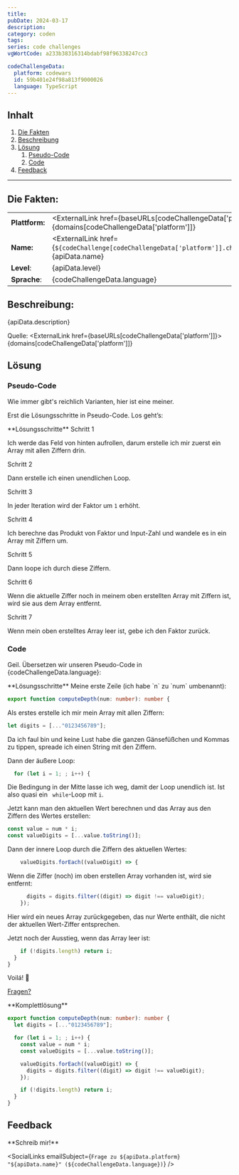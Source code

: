 ```yaml
---
title:
pubDate: 2024-03-17
description:
category: coden
tags:
series: code challenges
vgWortCode: a233b38316314bdabf98f96338247cc3

codeChallengeData:
  platform: codewars
  id: 59b401e24f98a813f9000026
  language: TypeScript
---
```


## Inhalt

1. [Die Fakten](#)
1. [Beschreibung](#)
1. [Lösung](#)
   1. [Pseudo-Code](#)
   1. [Code](#)
1. [Feedback](#)

---

## Die Fakten:

|                |                                                                                                                                            |
| -------------- | ------------------------------------------------------------------------------------------------------------------------------------------ |
| **Plattform:** | <ExternalLink href={baseURLs[codeChallengeData['platform']]}>{domains[codeChallengeData['platform']]}</ExternalLink>                       |
| **Name:**      | <ExternalLink href={`${codeChallenge[codeChallengeData['platform']].challenge.url}/${codeChallengeData.id}`}>{apiData.name}</ExternalLink> |
| **Level**:     | {apiData.level}                                                                                                                            |
| **Sprache**:   | {codeChallengeData.language}                                                                                                               |

## Beschreibung:

<FetchedMarkdown>{apiData.description}</FetchedMarkdown>

Quelle: <ExternalLink href={baseURLs[codeChallengeData['platform']]}>{domains[codeChallengeData['platform']]}</ExternalLink>

## Lösung

### Pseudo-Code

Wie immer gibt's reichlich Varianten, hier ist eine meiner.

Erst die Lösungsschritte in Pseudo-Code. Los geht’s:

<Accordion>
**Lösungsschritte**

<Accordion>
Schritt 1

Ich werde das Feld von hinten aufrollen, darum erstelle ich mir zuerst ein Array mit allen Ziffern drin.

</Accordion>
<Accordion>
Schritt 2

Dann erstelle ich einen unendlichen Loop.

</Accordion>
<Accordion>
Schritt 3

In jeder Iteration wird der Faktor um `1` erhöht.

</Accordion>
<Accordion>
Schritt 4

Ich berechne das Produkt von Faktor und Input-Zahl und wandele es in ein Array mit Ziffern um.

</Accordion>
<Accordion>
Schritt 5

Dann loope ich durch diese Ziffern.

</Accordion>
<Accordion>
Schritt 6

Wenn die aktuelle Ziffer noch in meinem oben erstellten Array mit Ziffern ist, wird sie aus dem Array entfernt.

</Accordion>
<Accordion>
Schritt 7

Wenn mein oben erstelltes Array leer ist, gebe ich den Faktor zurück.

</Accordion>
</Accordion>

### Code

Geil. Übersetzen wir unseren Pseudo-Code in {codeChallengeData.language}:

<Accordion>
**Lösungsschritte**

<Accordion>
Meine erste Zeile (ich habe `n` zu `num` umbenannt):

```ts
export function computeDepth(num: number): number {
```

</Accordion>
<Accordion>

Als erstes erstelle ich mir mein Array mit allen Ziffern:

```ts
let digits = [..."0123456789"];
```

Da ich faul bin und keine Lust habe die ganzen Gänsefüßchen und Kommas zu tippen, spreade ich einen String mit den Ziffern.

</Accordion>
<Accordion>

Dann der äußere Loop:

```ts
  for (let i = 1; ; i++) {
```

Die Bedingung in der Mitte lasse ich weg, damit der Loop unendlich ist. Ist also quasi ein ` while`-Loop mit `i`.

</Accordion>
<Accordion>

Jetzt kann man den aktuellen Wert berechnen und das Array aus den Ziffern des Wertes erstellen:

```ts
const value = num * i;
const valueDigits = [...value.toString()];
```

</Accordion>
<Accordion>

Dann der innere Loop durch die Ziffern des aktuellen Wertes:

```ts
    valueDigits.forEach((valueDigit) => {
```

</Accordion>
<Accordion>

Wenn die Ziffer (noch) im oben erstellen Array vorhanden ist, wird sie entfernt:

```ts
      digits = digits.filter((digit) => digit !== valueDigit);
    });
```

Hier wird ein neues Array zurückgegeben, das nur Werte enthält, die nicht der aktuellen Wert-Ziffer entsprechen.

</Accordion>
<Accordion>

Jetzt noch der Ausstieg, wenn das Array leer ist:

```ts
    if (!digits.length) return i;
  }
}
```

</Accordion>
<Accordion>

Voilá! 💪

[Fragen?](#feedback)

</Accordion>
</Accordion>

<Accordion>
**Komplettlösung**

```ts
export function computeDepth(num: number): number {
  let digits = [..."0123456789"];

  for (let i = 1; ; i++) {
    const value = num * i;
    const valueDigits = [...value.toString()];

    valueDigits.forEach((valueDigit) => {
      digits = digits.filter((digit) => digit !== valueDigit);
    });

    if (!digits.length) return i;
  }
}
```

</Accordion>

## Feedback

<Accordion>
**Schreib mir!**

<SocialLinks
  emailSubject={`Frage zu ${apiData.platform} "${apiData.name}" (${codeChallengeData.language})`}
/>

</Accordion>
